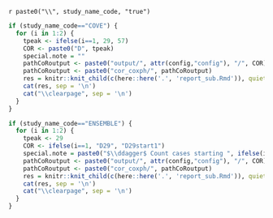 <!-- ```{r, echo=FALSE} -->
<!-- here::i_am("cor_coxph/report.Rmd") -->
<!-- ``` -->

<!-- The only difference between this Rmd and the standalone Rmd is  -->
<!-- pathCoRoutput <- paste0("cor_coxph/", pathCoRoutput) -->


\counterwithin{table}{section}
\counterwithin{figure}{section}


<!-- these latex variables are used in report_sub -->
\newif\ifCOVE
\newif\ifENSEMBLE
`r paste0("\\", study_name_code, "true")` 


<!-- COVE -->

```r
if (study_name_code=="COVE") {
  for (i in 1:2) {
    tpeak <- ifelse(i==1, 29, 57)
    COR <- paste0("D", tpeak)
    special.note = ""
    pathCoRoutput <- paste0("output/", attr(config,"config"), "/", COR)
    pathCoRoutput <- paste0("cor_coxph/", pathCoRoutput)
    res = knitr::knit_child(c(here::here('.', 'report_sub.Rmd')), quiet = TRUE)
    cat(res, sep = '\n')
    cat("\\clearpage", sep = '\n')
  }
}
```




<!-- ENSEMBLE -->

```r
if (study_name_code=="ENSEMBLE") {
  for (i in 1:2) {
    tpeak <- 29
    COR <- ifelse(i==1, "D29", "D29start1")
    special.note = paste0("$\\ddagger$ Count cases starting ", ifelse(i==1,7,1), " days post Day 29.")
    pathCoRoutput <- paste0("output/", attr(config,"config"), "/", COR)
    pathCoRoutput <- paste0("cor_coxph/", pathCoRoutput)
    res = knitr::knit_child(c(here::here('.', 'report_sub.Rmd')), quiet = TRUE)
    cat(res, sep = '\n')
    cat("\\clearpage", sep = '\n')
  }
}
```
